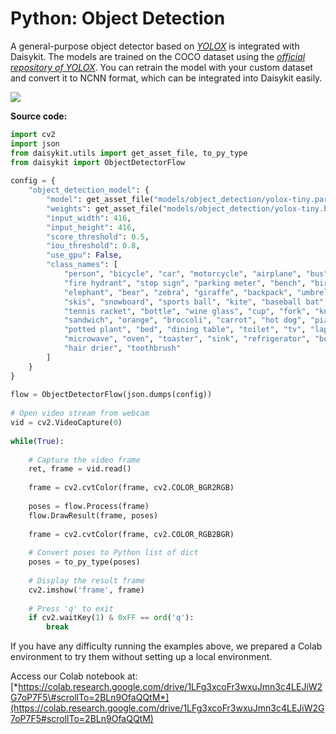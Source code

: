 # Python: Object Detection

A general-purpose object detector based on
[*YOLOX*](https://github.com/Megvii-BaseDetection/YOLOX) is integrated
with Daisykit. The models are trained on the COCO dataset using the
[*official repository of
YOLOX*](https://github.com/Megvii-BaseDetection/YOLOX). You can retrain
the model with your custom dataset and convert it to NCNN format, which
can be integrated into Daisykit easily.

![](/images/python/image7.gif)

**Source code:**

```py
import cv2
import json
from daisykit.utils import get_asset_file, to_py_type
from daisykit import ObjectDetectorFlow
 
config = {
    "object_detection_model": {
        "model": get_asset_file("models/object_detection/yolox-tiny.param"),
        "weights": get_asset_file("models/object_detection/yolox-tiny.bin"),
        "input_width": 416,
        "input_height": 416,
        "score_threshold": 0.5,
        "iou_threshold": 0.8,
        "use_gpu": False,
        "class_names": [
            "person", "bicycle", "car", "motorcycle", "airplane", "bus", "train", "truck", "boat", "traffic light",
            "fire hydrant", "stop sign", "parking meter", "bench", "bird", "cat", "dog", "horse", "sheep", "cow",
            "elephant", "bear", "zebra", "giraffe", "backpack", "umbrella", "handbag", "tie", "suitcase", "frisbee",
            "skis", "snowboard", "sports ball", "kite", "baseball bat", "baseball glove", "skateboard", "surfboard",
            "tennis racket", "bottle", "wine glass", "cup", "fork", "knife", "spoon", "bowl", "banana", "apple",
            "sandwich", "orange", "broccoli", "carrot", "hot dog", "pizza", "donut", "cake", "chair", "couch",
            "potted plant", "bed", "dining table", "toilet", "tv", "laptop", "mouse", "remote", "keyboard", "cell phone",
            "microwave", "oven", "toaster", "sink", "refrigerator", "book", "clock", "vase", "scissors", "teddy bear",
            "hair drier", "toothbrush"
        ]
    }
}
 
flow = ObjectDetectorFlow(json.dumps(config))
 
# Open video stream from webcam
vid = cv2.VideoCapture(0)
 
while(True):
 
    # Capture the video frame
    ret, frame = vid.read()
 
    frame = cv2.cvtColor(frame, cv2.COLOR_BGR2RGB)
 
    poses = flow.Process(frame)
    flow.DrawResult(frame, poses)
 
    frame = cv2.cvtColor(frame, cv2.COLOR_RGB2BGR)
 
    # Convert poses to Python list of dict
    poses = to_py_type(poses)
 
    # Display the result frame
    cv2.imshow('frame', frame)
 
    # Press 'q' to exit
    if cv2.waitKey(1) & 0xFF == ord('q'):
        break
```

If you have any difficulty running the examples above, we prepared a
Colab environment to try them without setting up a local environment.

Access our Colab notebook at:
[*https://colab.research.google.com/drive/1LFg3xcoFr3wxuJmn3c4LEJiW2G7oP7F5\#scrollTo=2BLn9OfaQQtM*](https://colab.research.google.com/drive/1LFg3xcoFr3wxuJmn3c4LEJiW2G7oP7F5#scrollTo=2BLn9OfaQQtM)
